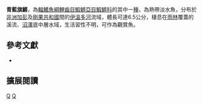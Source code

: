 {{Speciesbox 
| taxon = Aphyosemion cyanostictum
| status = LC
| status_system = IUCN3.1
| authority =  [[Lambert|Lambert]] & [[Géry|Géry]], 1968
| synonyms = *''Diapteron cyanostictum, Lambert & Géry, 1968''
}}
'''青藍旗鱂'''，為[[輻鰭魚綱|輻鰭魚綱]][[鯉齒目|鯉齒目]][[鰕鱂亞目|鰕鱂亞目]][[鰕鱂科|鰕鱂科]]的其中一[[種|種]]，為熱帶淡水魚，分布於[[非洲|非洲]][[加彭|加彭]]及[[剛果共和國|剛果共和國]]間的[[伊溫多河|伊溫多河]]流域，體長可達6.5公分，棲息在[[雨林|雨林]]覆蓋的溪流、[[沼澤|沼澤]]底中層水域，生活習性不明，可作為觀賞魚。

== 參考文獻 ==
*{{FishBase_species|genus=Aphyosemion|species=cyanostictum|year=2014|month=7}}

== 擴展閱讀 ==
{{refbegin}}
{{wikispecies-inline|Aphyosemion cyanostictum|青藍旗鱂}}
{{refend}}
{{Taxonbar|from=Q10954600}}

[[Category:觀賞魚|Q]]
[[Category:旗鱂屬|Q]]


{{魚類小作品}}